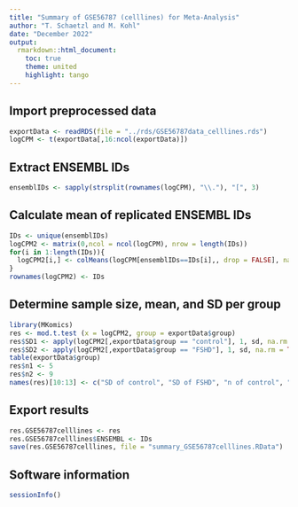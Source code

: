 ```yaml
---
title: "Summary of GSE56787 (celllines) for Meta-Analysis"
author: "T. Schaetzl and M. Kohl"
date: "December 2022"
output:
  rmarkdown::html_document:
    toc: true
    theme: united
    highlight: tango
---
```



## Import preprocessed data

```r
exportData <- readRDS(file = "../rds/GSE56787data_celllines.rds")
logCPM <- t(exportData[,16:ncol(exportData)])
```


## Extract ENSEMBL IDs

```r
ensemblIDs <- sapply(strsplit(rownames(logCPM), "\\."), "[", 3)
```


## Calculate mean of replicated ENSEMBL IDs

```r
IDs <- unique(ensemblIDs)
logCPM2 <- matrix(0,ncol = ncol(logCPM), nrow = length(IDs))
for(i in 1:length(IDs)){
  logCPM2[i,] <- colMeans(logCPM[ensemblIDs==IDs[i],, drop = FALSE], na.rm = TRUE)
}
rownames(logCPM2) <- IDs
```


## Determine sample size, mean, and SD per group

```r
library(MKomics)
res <- mod.t.test (x = logCPM2, group = exportData$group)
res$SD1 <- apply(logCPM2[,exportData$group == "control"], 1, sd, na.rm = TRUE)
res$SD2 <- apply(logCPM2[,exportData$group == "FSHD"], 1, sd, na.rm = TRUE)
table(exportData$group)
res$n1 <- 5
res$n2 <- 9
names(res)[10:13] <- c("SD of control", "SD of FSHD", "n of control", "n of FSHD")
```


## Export results

```r
res.GSE56787celllines <- res
res.GSE56787celllines$ENSEMBL <- IDs
save(res.GSE56787celllines, file = "summary_GSE56787celllines.RData")
```


## Software information

```r
sessionInfo()
```

